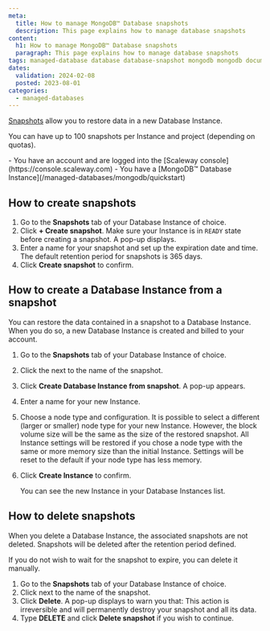 ```yaml
---
meta:
  title: How to manage MongoDB™ Database snapshots
  description: This page explains how to manage database snapshots
content:
  h1: How to manage MongoDB™ Database snapshots
  paragraph: This page explains how to manage database snapshots
tags: managed-database database database-snapshot mongodb mongodb document
dates:
  validation: 2024-02-08
  posted: 2023-08-01
categories:
  - managed-databases
---
```


[Snapshots](/managed-databases/mongodb/how-to/manage-snapshots/) allow you to restore data in a new Database Instance.

You can have up to 100 snapshots per Instance and project (depending on quotas).

<Macro id="requirements" />

<Message type="requirement">
  - You have an account and are logged into the [Scaleway console](https://console.scaleway.com)
  - You have a [MongoDB™ Database Instance](/managed-databases/mongodb/quickstart)
</Message>

## How to create snapshots

1. Go to the **Snapshots** tab of your Database Instance of choice.
2. Click **+ Create snapshot**.
    <Message type="important">
      Make sure your Instance is in `READY` state before creating a snapshot.
    </Message>
    A pop-up displays.
3. Enter a name for your snapshot and set up the expiration date and time.
    <Message type="note">
      The default retention period for snapshots is 365 days.
    </Message>
4. Click **Create snapshot** to confirm.

## How to create a Database Instance from a snapshot

You can restore the data contained in a snapshot to a Database Instance. When you do so, a new Database Instance is created and billed to your account.

1. Go to the **Snapshots** tab of your Database Instance of choice.
2. Click the <Icon name="more" /> next to the name of the snapshot.
3. Click **Create Database Instance from snapshot**. A pop-up appears.
4. Enter a name for your new Instance.
5. Choose a node type and configuration.
    <Message type="important">
      It is possible to select a different (larger or smaller) node type for your new Instance. However, the block volume size will be the same as the size of the restored snapshot. All Instance settings will be restored if you chose a node type with the same or more memory size than the initial Instance. Settings will be reset to the default if your node type has less memory.
    </Message>
6. Click **Create Instance** to confirm.

    You can see the new Instance in your Database Instances list.

## How to delete snapshots

When you delete a Database Instance, the associated snapshots are not deleted. Snapshots will be deleted after the retention period defined.

If you do not wish to wait for the snapshot to expire, you can delete it manually.

1. Go to the **Snapshots** tab of your Database Instance of choice.
2. Click <Icon name="more" /> next to the name of the snapshot.
3. Click **Delete**. A pop-up displays to warn you that:
    <Message type="important">
      This action is irreversible and will permanently destroy your snapshot and all its data.
    </Message>
4. Type **DELETE** and click **Delete snapshot** if you wish to continue.
